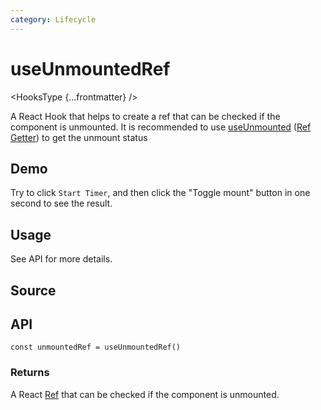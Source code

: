 ```yaml
---
category: Lifecycle
---
```


# useUnmountedRef


<HooksType {...frontmatter} />

A React Hook that helps to create a ref that can be checked if the component is unmounted. It is recommended to use [useUnmounted](/reference/use-unmounted) ([Ref Getter](/docs/features/ref-getter)) to get the unmount status

## Demo

Try to click `Start Timer`, and then click the "Toggle mount" button in one second to see the result.


<App />

## Usage

See API for more details.

## Source


<Source />

## API

```tsx
const unmountedRef = useUnmountedRef()
```

### Returns

A React [Ref](https://react.dev/learn/referencing-values-with-refs) that can be checked if the component is unmounted.
